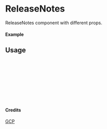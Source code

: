 
<Meta of={ReleaseNotes} title="GCP/ReleaseNotes" />

# ReleaseNotes

ReleaseNotes component with different props.

#### Example

<Canvas of={ReleaseNotes.Primary} />

## Usage

```ts
import { ReleaseNotes } from "yadl-ui";

const Example = () => {
  return (
      <ReleaseNotes />
  );
};

export default Example;
```

#### Credits
[GCP](https://cloud.google.com/icons)
